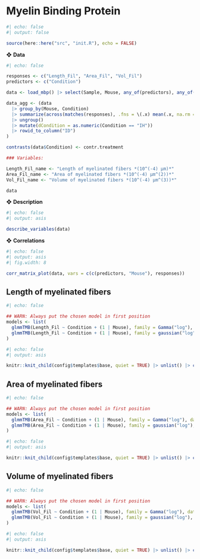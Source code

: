 # Myelin Binding Protein

```r
#| echo: false
#| output: false

source(here::here("src", "init.R"), echo = FALSE)
```

❖ **Data**

```r
#| echo: false

responses <- c("Length_Fil", "Area_Fil", "Vol_Fil")
predictors <- c("Condition")

data <- load_mbp() |> select(Sample, Mouse, any_of(predictors), any_of(responses))

data_agg <- (data
  |> group_by(Mouse, Condition) 
  |> summarize(across(matches(responses), .fns = \(.x) mean(.x, na.rm = T))) 
  |> ungroup() 
  |> mutate(dCondition = as.numeric(Condition == "IH")) 
  |> rowid_to_column("ID")
)

contrasts(data$Condition) <- contr.treatment

### Variables:

Length_Fil_name <- "Length of myelinated fibers *(10^(-4) μm)*"
Area_Fil_name <- "Area of myelinated fibers *(10^(-4) μm^(2))*"
Vol_Fil_name <- "Volume of myelinated fibers *(10^(-4) μm^(3))*"

data
```

❖ **Description**

```r
#| echo: false
#| output: asis

describe_variables(data)
```

❖ **Correlations**

```r
#| echo: false
#| output: asis
#| fig.width: 8

corr_matrix_plot(data, vars = c(c(predictors, "Mouse"), responses))
```


## Length of myelinated fibers

```r
#| echo: false

## WARN: Always put the chosen model in first position
models <- list(
  glmmTMB(Length_Fil ~ Condition + (1 | Mouse), family = Gamma("log"), data = data, REML = TRUE), 
  glmmTMB(Length_Fil ~ Condition + (1 | Mouse), family = gaussian("log"), data = data, REML = TRUE)
)
```

```r
#| echo: false
#| output: asis

knitr::knit_child(config$templates$base, quiet = TRUE) |> unlist() |> cat(sep = '\n')
```


## Area of myelinated fibers

```r
#| echo: false

## WARN: Always put the chosen model in first position
models <- list(
  glmmTMB(Area_Fil ~ Condition + (1 | Mouse), family = Gamma("log"), data = data, REML = TRUE), 
  glmmTMB(Area_Fil ~ Condition + (1 | Mouse), family = gaussian("log"), data = data, REML = TRUE)
)
```

```r
#| echo: false
#| output: asis

knitr::knit_child(config$templates$base, quiet = TRUE) |> unlist() |> cat(sep = '\n')
```


## Volume of myelinated fibers

```r
#| echo: false

## WARN: Always put the chosen model in first position
models <- list(
  glmmTMB(Vol_Fil ~ Condition + (1 | Mouse), family = Gamma("log"), data = data, REML = TRUE), 
  glmmTMB(Vol_Fil ~ Condition + (1 | Mouse), family = gaussian("log"), data = data, REML = TRUE)
)
```

```r
#| echo: false
#| output: asis

knitr::knit_child(config$templates$base, quiet = TRUE) |> unlist() |> cat(sep = '\n')
```